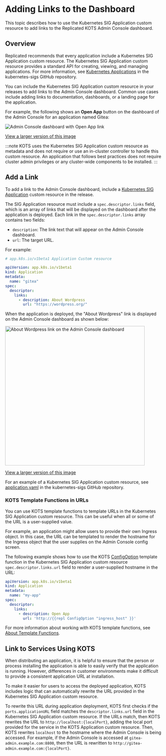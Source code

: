 
# Adding Links to the Dashboard

This topic describes how to use the Kubernetes SIG Application custom resource to add links to the Replicated KOTS Admin Console dashboard.

## Overview

Replicated recommends that every application include a Kubernetes SIG Application custom resource. The Kubernetes SIG Application custom resource provides a standard API for creating, viewing, and managing applications. For more information, see [Kubernetes Applications](https://github.com/kubernetes-sigs/application#kubernetes-applications) in the kubernetes-sigs GitHub repository.

You can include the Kubernetes SIG Application custom resource in your releases to add links to the Admin Console dashboard. Common use cases include adding links to documentation, dashboards, or a landing page for the application.

For example, the following shows an **Open App** button on the dashboard of the Admin Console for an application named Gitea:

![Admin Console dashboard with Open App link](/images/gitea-open-app.png)

[View a larger version of this image](/images/gitea-open-app.png)

:::note
KOTS uses the Kubernetes SIG Application custom resource as metadata and does not require or use an in-cluster controller to handle this custom resource. An application that follows best practices does not require cluster admin privileges or any cluster-wide components to be installed.
:::

## Add a Link

To add a link to the Admin Console dashboard, include a [Kubernetes SIG Application](https://github.com/kubernetes-sigs/application#kubernetes-applications) custom resource in the release.

The SIG Application resource must include a `spec.descriptor.links` field, which is an array of links that will be displayed on the dashboard after the application is deployed. Each link in the `spec.descriptor.links` array contains two fields:
* `description`: The link text that will appear on the Admin Console dashboard.
* `url`: The target URL.

For example:

```yaml
# app.k8s.io/v1beta1 Application Custom resource

apiVersion: app.k8s.io/v1beta1
kind: Application
metadata:
  name: "gitea"
spec:
  descriptor:
    links:
      - description: About Wordpress
        url: "https://wordpress.org/"
```

When the application is deployed, the "About Wordpress" link is displayed on the Admin Console dashboard as shown below:

<img alt="About Wordpress link on the Admin Console dashboard" src="/images/dashboard-link-about-wordpress.png" width="450px"/>

[View a larger version of this image](/images/dashboard-link-about-wordpress.png)

For an example of a Kubernetes SIG Application custom resource, see [application.yaml](https://github.com/kubernetes-sigs/application/blob/master/docs/examples/wordpress/application.yaml) in the kubernetes-sigs GitHub repository.

### KOTS Template Functions in URLs

You can use KOTS template functions to template URLs in the Kubernetes SIG Application custom resource. This can be useful when all or some of the URL is a user-supplied value.

For example, an application might allow users to provide their own Ingress object. In this case, the URL can be templated to render the hostname for the Ingress object that the user supplies on the Admin Console config screen.

The following example shows how to use the KOTS [ConfigOption](/reference/template-functions-config-context#configoption) template function in the Kubernetes SIG Application custom resource `spec.descriptor.links.url` field to render a user-supplied hostname in the URL:

```yaml
apiVersion: app.k8s.io/v1beta1
kind: Application
metadata:
  name: "my-app"
spec:
  descriptor:
    links:
      - description: Open App
        url: 'http://{{repl ConfigOption "ingress_host" }}'
```

For more information about working with KOTS template functions, see [About Template Functions](/reference/template-functions-about).

## Link to Services Using KOTS

When distributing an application, it is helpful to ensure that the person or process installing the application is able to easily verify that the application is running. However, differences in customer environments make it difficult to provide a consistent application URL at installation.

To make it easier for users to access the deployed application, KOTS includes logic that can automatically rewrite the URL provided in the Kubernetes SIG Application custom resource.

To rewrite this URL during application deployment, KOTS first checks if the `ports.applicationURL` field matches the `descriptor.links.url` field in the Kubernetes SIG Application custom resource. If the URLs match, then KOTS rewrites the URL to `http://localhost:{localPort}`, adding the local port provided for the service in the KOTS Application custom resource. Then, KOTS rewrites `localhost` to the hostname where the Admin Console is being accessed. For example, if the Admin Console is accessed at `gitea-admin.example.com:8800`, then the URL is rewritten to `http://gitea-admin.example.com:{localPort}`.